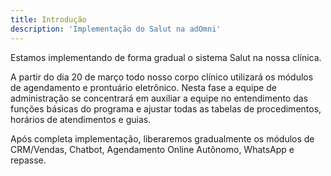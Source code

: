 ```yaml
---
title: Introdução
description: 'Implementação do Salut na adOmni'
---
```


Estamos implementando de forma gradual o sistema Salut na nossa clínica.

A partir do dia 20 de março todo nosso corpo clínico utilizará os módulos de agendamento e prontuário eletrônico. Nesta fase a equipe de administração se concentrará em auxiliar a equipe no entendimento das funções básicas do programa e ajustar todas as tabelas de procedimentos, horários de atendimentos e guias.

Após completa implementação, liberaremos gradualmente os módulos de CRM/Vendas, Chatbot, Agendamento Online Autônomo, WhatsApp e repasse.